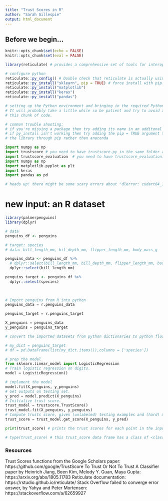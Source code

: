 ```yaml
---
title: "Trust Scores in R"
author: "Sarah Gillespie"
output: html_document
---
```


## Before we begin...

```r
knitr::opts_chunk$set(echo = FALSE)
knitr::opts_chunk$set(eval = FALSE)

```

```r

library(reticulate) # provides a comprehensive set of tools for interoperability between Python and R.

```

```r
# configure python
reticulate::py_config() # Double check that reticulate is actually using your new conda env.
reticulate::py_install("sklearn", pip = TRUE) # force install with pip. sklearn wasn't coming up via anaconda.
reticulate::py_install("matplotlib")
reticulate::py_install("keras")
reticulate::py_install("pandas")

# setting up the Python environment and bringing in the required Python packages is important.
# It will probably take a little while so be patient and try to avoid accidentally running
# this chunk of code.

# common trouble shooting:
# if you're missing a package then try adding its name in an additonal line of py_install
# if py_install isn't working then try adding the pip = TRUE argument to try installing
# the library through pip rather than anaconda
```

```python
import numpy as np
import trustscore # you need to have trustscore.py in the same folder as this .Rmd file to import it
import trustscore_evaluation  # you need to have trustscore_evaluation.py in the same folder as this .Rmd file to import it
import numpy as np
import matplotlib.pyplot as plt
import keras
import pandas as pd

# heads up! there might be some scary errors about "dlerror: cudart64_110.dll not found". It's just a warning and you can ignore it.

```


# new input: an R dataset

```r

library(palmerpenguins)
library(dplyr)

# data
penguins_df <- penguins

# target: species
# data: bill_length_mm, bil_depth_mm, flipper_length_mm, body_mass_g

penguins_data <- penguins_df %>%
  # dplyr::select(bill_length_mm, bill_depth_mm, flipper_length_mm, body_mass_g)
  dplyr::select(bill_length_mm)

penguins_target <- penguins_df %>%
  dplyr::select(species)
  
  
```


```python
# Import penguins from R into python
penguins_data = r.penguins_data

penguins_target = r.penguins_target

X_penguins = penguins_data
y_penguins = penguins_target
```

```python
# convert the imported datasets from python dictionaries to python floats

# my_dict = penguins_target
# df = pd.DataFrame(list(my_dict.items()),columns = ['species'])

```

```python
# prep the model
from sklearn.linear_model import LogisticRegression
# Train logistic regression on digits.
model = LogisticRegression()

```

```python
# implement the model
model.fit(X_penguins, y_penguins)
# Get outputs on testing set.
y_pred = model.predict(X_penguins)
# Initialize trust score.
trust_model = trustscore.TrustScore()
trust_model.fit(X_penguins, y_penguins)
# Compute trusts score, given (unlabeled) testing examples and (hard) model predictions.
trust_score = trust_model.get_score(X_penguins, y_pred)

print(trust_score) # prints the trust scores for each point in the inputted dataset

# type(trust_score) # this trust_score data frame has a class of <class 'numpy.ndarray'>

```

### Resources
Trust Scores functions from the Google Scholars paper: https://github.com/google/TrustScore
To Trust Or Not To Trust A Classifier paper by Heinrich Jiang, Been Kim, Melody Y. Guan, Maya Gupta: https://arxiv.org/abs/1805.11783
Reticulate documentation: https://rstudio.github.io/reticulate/
Stack Overflow failed to converge error answer, by 
Yahya and Peter Mortensen: https://stackoverflow.com/a/62659927

